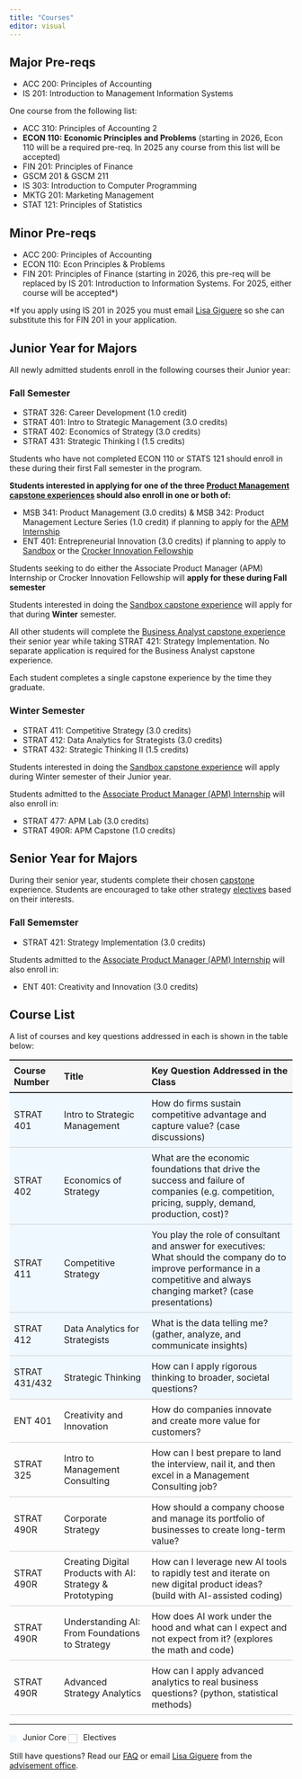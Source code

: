 ```yaml
---
title: "Courses"
editor: visual
---
```


## Major Pre-reqs {.unnumbered}

-   ACC 200: Principles of Accounting
-   IS 201: Introduction to Management Information Systems

One course from the following list:

-   ACC 310: Principles of Accounting 2
-   **ECON 110: Economic Principles and Problems** (starting in 2026, Econ 110 will be a required pre-req. In 2025 any course from this list will be accepted)
-   FIN 201: Principles of Finance
-   GSCM 201 & GSCM 211
-   IS 303: Introduction to Computer Programming
-   MKTG 201: Marketing Management
-   STAT 121: Principles of Statistics

## Minor Pre-reqs {.unnumbered}

-   ACC 200: Principles of Accounting
-   ECON 110: Econ Principles & Problems
-   FIN 201: Principles of Finance (starting in 2026, this pre-req will be replaced by IS 201: Introduction to Information Systems. For 2025, either course will be accepted\*)

*If you apply using IS 201 in 2025 you must email [Lisa Giguere](mailto:lisa_giguere@byu.edu) so she can substitute this for FIN 201 in your application.

## Junior Year for Majors {.unnumbered}

All newly admitted students enroll in the following courses their Junior year:

### Fall Semester {.unnumbered}

-   STRAT 326: Career Development (1.0 credit)
-   STRAT 401: Intro to Strategic Management (3.0 credits)
-   STRAT 402: Economics of Strategy (3.0 credits)
-   STRAT 431: Strategic Thinking I (1.5 credits)

Students who have not completed ECON 110 or STATS 121 should enroll in these during their first Fall semester in the program.

**Students interested in applying for one of the three [Product Management capstone experiences](02-tracks.qmd#product-management-experiences) should also enroll in one or both of:**

-   MSB 341: Product Management (3.0 credits) & MSB 342: Product Management Lecture Series (1.0 credit) if planning to apply for the [APM Internship](02-tracks.qmd#associate-product-manager-apm-internship)
-   ENT 401: Entrepreneurial Innovation (3.0 credits) if planning to apply to [Sandbox](02-tracks.qmd#sandbox) or the [Crocker Innovation Fellowship](02-tracks.qmd#crocker-innovation-fellowship)

Students seeking to do either the Associate Product Manager (APM) Internship or Crocker Innovation Fellowship will **apply for these during Fall semester** 

Students interested in doing the [Sandbox capstone experience](02-tracks.qmd#sandbox) will apply for that during **Winter** semester.

All other students will complete the [Business Analyst capstone experience](02-tracks.qmd#businessa-analyst-experience) their senior year while taking STRAT 421: Strategy Implementation. No separate application is required for the Business Analyst capstone experience.

Each student completes a single capstone experience by the time they graduate.

### Winter Semester {.unnumbered}

-   STRAT 411: Competitive Strategy (3.0 credits)
-   STRAT 412: Data Analytics for Strategists (3.0 credits)
-   STRAT 432: Strategic Thinking II (1.5 credits)

Students interested in doing the [Sandbox capstone experience](02-tracks.qmd#sandbox) will apply during Winter semester of their Junior year.

Students admitted to the [Associate Product Manager (APM) Internship](02-tracks.qmd#associate-product-manager-apm-internship) will also enroll in:

- STRAT 477: APM Lab (3.0 credits)
- STRAT 490R: APM Capstone (1.0 credits)

## Senior Year for Majors {.unnumbered}

During their senior year, students complete their chosen [capstone](02-tracks.qmd) experience. Students are encouraged to take other strategy [electives](01-courses#course-list) based on their interests. 

### Fall Sememster {.unnumbered}

- STRAT 421: Strategy Implementation (3.0 credits)

Students admitted to the [Associate Product Manager (APM) Internship](02-tracks.qmd#associate-product-manager-apm-internship) will also enroll in:

- ENT 401: Creativity and Innovation (3.0 credits)

## Course List {.unnumbered}

A list of courses and key questions addressed in each is shown in the table below:

<style>
  table.custom-table {
    border-collapse: collapse;
    width: 100%;
  }

  table.custom-table th, table.custom-table td {
    border-bottom: 1px solid #ccc;
    padding: 8px;
    text-align: left;
  }

  table.custom-table th {
    border-top: 2px solid #333;
    border-bottom: 2px solid #333;
    background-color: #f5f5f5;
  }

  .highlight {
    background-color: #f0f8ff; /* Light blue */
  }

  .legend-box {
    display: inline-block;
    width: 14px;
    height: 14px;
    margin-right: 6px;
    vertical-align: middle;
  }
</style>

<table class="custom-table">
  <thead>
    <tr>
      <th>Course Number</th>
      <th>Title</th>
      <th>Key Question Addressed in the Class</th>
    </tr>
  </thead>
  <tbody>
    <tr class="highlight">
      <td>STRAT 401</td>
      <td>Intro to Strategic Management</td>
      <td>How do firms sustain competitive advantage and capture value? (case discussions)</td>
    </tr>
    <tr class="highlight">
      <td>STRAT 402</td>
      <td>Economics of Strategy</td>
      <td>What are the economic foundations that drive the success and failure of companies (e.g. competition, pricing, supply, demand, production, cost)?</td>
    </tr>
    <tr class="highlight">
      <td>STRAT 411</td>
      <td>Competitive Strategy</td>
      <td>You play the role of consultant and answer for executives: What should the company do to improve performance in a competitive and always changing market? (case presentations)</td>
    </tr>
    <tr class="highlight">
      <td>STRAT 412</td>
      <td>Data Analytics for Strategists</td>
      <td>What is the data telling me? (gather, analyze, and communicate insights)</td>
    </tr>
    <tr class="highlight">
      <td>STRAT 431/432</td>
      <td>Strategic Thinking</td>
      <td>How can I apply rigorous thinking to broader, societal questions?</td>
    </tr>
    <tr>
      <td>ENT 401</td>
      <td>Creativity and Innovation</td>
      <td>How do companies innovate and create more value for customers?</td>
    </tr>
    <tr>
      <td>STRAT 325</td>
      <td>Intro to Management Consulting</td>
      <td>How can I best prepare to land the interview, nail it, and then excel in a Management Consulting job?</td>
    </tr>
    <tr>
      <td>STRAT 490R</td>
      <td>Corporate Strategy</td>
      <td>How should a company choose and manage its portfolio of businesses to create long-term value?</td>
    </tr>
    <tr>
      <td>STRAT 490R</td>
      <td>Creating Digital Products with AI: Strategy & Prototyping</td>
      <td>How can I leverage new AI tools to rapidly test and iterate on new digital product ideas? (build with AI-assisted coding)</td>
    </tr>
    <tr>
      <td>STRAT 490R</td>
      <td>Understanding AI: From Foundations to Strategy</td>
      <td>How does AI work under the hood and what can I expect and not expect from it? (explores the math and code)</td>
    </tr>
    <tr>
      <td>STRAT 490R</td>
      <td>Advanced Strategy Analytics</td>
      <td>How can I apply advanced analytics to real business questions? (python, statistical methods)</td>
    </tr>
  </tbody>
</table>

---

<span class="legend-box" style="background-color: #f0f8ff;"></span> Junior Core
<span class="legend-box" style="background-color: #ffffff; border: 1px solid #ccc;"></span> Electives

Still have questions? Read our [FAQ](08-faq.qmd) or email [Lisa Giguere](mailto:lisa_giguere@byu.edu) from the [advisement office](https://marriott.byu.edu/advisement/center/contact/).




